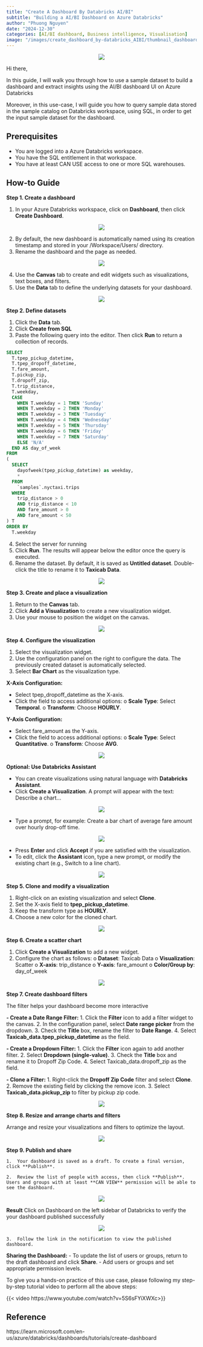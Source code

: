 ```yaml
---
title: "Create A Dashboard By Databricks AI/BI"
subtitle: "Building a AI/BI Dashboard on Azure Databricks"
author: "Phuong Nguyen"
date: "2024-12-30"
categories: [AI/BI dashboard, Business intelligence, Visualisation]
image: "/images/create_dashboard_by-databricks_AIBI/thumbnail_dashboardAIBI.png" 
---
```


<center><img src="/images/create_dashboard_by-databricks_AIBI/intro_dashboardAIBI.webp"></center>

Hi there,

In this guide, I will walk you through how to use a sample dataset to build a dashboard and extract insights using the AI/BI dashboard UI on Azure Databricks

Moreover, in this use-case, I will guide you how to query sample data stored in the sample catalog on Databricks workspace, using SQL, in order to get the input sample dataset for the dashboard.

## Prerequisites

- You are logged into a Azure Databricks workspace.
- You have the SQL entitlement in that workspace.
- You have at least CAN USE access to one or more SQL warehouses.

## How-to Guide

**Step 1. Create a dashboard**

1.	In your Azure Databricks workspace, click on **Dashboard**, then click **Create Dashboard**.

<center><img src="/images/create_dashboard_by-databricks_AIBI/Step1.png"></center>

2.	By default, the new dashboard is automatically named using its creation timestamp and stored in your /Workspace/Users/<username> directory.
3.	Rename the dashboard and the page as needed.

<center><img src="/images/create_dashboard_by-databricks_AIBI/Step2.png"></center>

4.	Use the **Canvas** tab to create and edit widgets such as visualizations, text boxes, and filters.
5.	Use the **Data** tab to define the underlying datasets for your dashboard.

<center><img src="/images/create_dashboard_by-databricks_AIBI/Step3.png"></center>

**Step 2. Define datasets**

1.	Click the **Data** tab.
2.	Click **Create from SQL**
3.	Paste the following query into the editor. Then click **Run** to return a collection of records.

```sql
SELECT
  T.tpep_pickup_datetime,
  T.tpep_dropoff_datetime,
  T.fare_amount,
  T.pickup_zip,
  T.dropoff_zip,
  T.trip_distance,
  T.weekday,
  CASE
    WHEN T.weekday = 1 THEN 'Sunday'
    WHEN T.weekday = 2 THEN 'Monday'
    WHEN T.weekday = 3 THEN 'Tuesday'
    WHEN T.weekday = 4 THEN 'Wednesday'
    WHEN T.weekday = 5 THEN 'Thursday'
    WHEN T.weekday = 6 THEN 'Friday'
    WHEN T.weekday = 7 THEN 'Saturday'
    ELSE 'N/A'
  END AS day_of_week
FROM
(
  SELECT
    dayofweek(tpep_pickup_datetime) as weekday,
    *
  FROM
    `samples`.nyctaxi.trips
  WHERE
    trip_distance > 0
    AND trip_distance < 10
    AND fare_amount > 0
    AND fare_amount < 50
) T
ORDER BY
  T.weekday
```
4.	Select the server for running
5.	Click **Run**. The results will appear below the editor once the query is executed.
6.	Rename the dataset. By default, it is saved as **Untitled dataset**. Double-click the title to rename it to **Taxicab Data**.

<center><img src="/images/create_dashboard_by-databricks_AIBI/Step4.png"></center>

**Step 3. Create and place a visualization**

1.	Return to the **Canvas** tab.
2.	Click **Add a Visualization** to create a new visualization widget.
3.	Use your mouse to position the widget on the canvas.

<center><img src="/images/create_dashboard_by-databricks_AIBI/Step5.png"></center>

**Step 4. Configure the visualization**

1.	Select the visualization widget.
2.	Use the configuration panel on the right to configure the data. The previously created dataset is automatically selected.
3.	Select **Bar Chart** as the visualization type.

**X-Axis Configuration:**

- Select tpep_dropoff_datetime as the X-axis.
- Click the field to access additional options:
    o	**Scale Type**: Select **Temporal**.
    o	**Transform**: Choose **HOURLY**.

**Y-Axis Configuration:**

- Select fare_amount as the Y-axis.
- Click the field to access additional options:
    o	**Scale Type**: Select **Quantitative**.
    o	**Transform**: Choose **AVG**.

<center><img src="/images/create_dashboard_by-databricks_AIBI/Step6.png"></center>

**Optional: Use Databricks Assistant**

- You can create visualizations using natural language with **Databricks Assistant**.
- Click **Create a Visualization**. A prompt will appear with the text: Describe a chart...

<center><img src="/images/create_dashboard_by-databricks_AIBI/Step7.png"></center>

- Type a prompt, for example: Create a bar chart of average fare amount over hourly drop-off time.

<center><img src="/images/create_dashboard_by-databricks_AIBI/Step8.png"></center>

- Press **Enter** and click **Accept** if you are satisfied with the visualization.
- To edit, click the **Assistant** icon, type a new prompt, or modify the existing chart (e.g., Switch to a line chart).

<center><img src="/images/create_dashboard_by-databricks_AIBI/Step9.png"></center>

**Step 5. Clone and modify a visualization**

1.	Right-click on an existing visualization and select **Clone**.
2.	Set the X-axis field to **tpep_pickup_datetime**.
3.	Keep the transform type as **HOURLY**.
4.	Choose a new color for the cloned chart.

<center><img src="/images/create_dashboard_by-databricks_AIBI/Step10.png"></center>

**Step 6. Create a scatter chart**

1.	Click **Create a Visualization** to add a new widget.
2.	Configure the chart as follows:
    o	**Dataset**: Taxicab Data
    o	**Visualization**: Scatter
    o	**X-axis**: trip_distance
    o	**Y-axis**: fare_amount
    o	**Color/Group by**: day_of_week

<center><img src="/images/create_dashboard_by-databricks_AIBI/Step11.png"></center>

**Step 7. Create dashboard filters**

The filter helps your dashboard become more interactive

**- Create a Date Range Filter:**
    1.	Click the **Filter** icon to add a filter widget to the canvas.
    2.	In the configuration panel, select **Date range picker** from the dropdown.
    3.	Check the **Title** box, rename the filter to **Date Range**.
    4.	Select **Taxicab_data.tpep_pickup_datetime** as the field.

**- Create a Dropdown Filter:**
    1.	Click the **Filter** icon again to add another filter.
    2.	Select **Dropdown (single-value)**.
    3.	Check the **Title** box and rename it to Dropoff Zip Code.
    4.	Select Taxicab_data.dropoff_zip as the field.

**- Clone a Filter:**
    1.	Right-click the **Dropoff Zip Code** filter and select **Clone**.
    2.	Remove the existing field by clicking the remove icon.
    3.	Select **Taxicab_data.pickup_zip** to filter by pickup zip code.

<center><img src="/images/create_dashboard_by-databricks_AIBI/Step12.png"></center>

**Step 8. Resize and arrange charts and filters**

Arrange and resize your visualizations and filters to optimize the layout.

<center><img src="/images/create_dashboard_by-databricks_AIBI/Step13.png"></center>

**Step 9. Publish and share**

    1.	Your dashboard is saved as a draft. To create a final version, click **Publish**.

    2.	Review the list of people with access, then click **Publish**. Users and groups with at least **CAN VIEW** permission will be able to see the dashboard.
    
<center><img src="/images/create_dashboard_by-databricks_AIBI/Step14.png"></center>

**Result**
Click on Dashboard on the left sidebar of Databricks to verify the your dashboard published successfully

<center><img src="/images/create_dashboard_by-databricks_AIBI/Step15.png"></center>

    3.	Follow the link in the notification to view the published dashboard.

**Sharing the Dashboard:**
- To update the list of users or groups, return to the draft dashboard and click **Share**.
- Add users or groups and set appropriate permission levels.


To give you a hands-on practice of this use case, please following my step-by-step tutorial video to perform all the above steps:

{{< video https://www.youtube.com/watch?v=5S6sFYiXWXc>}}

## Reference

https://learn.microsoft.com/en-us/azure/databricks/dashboards/tutorials/create-dashboard